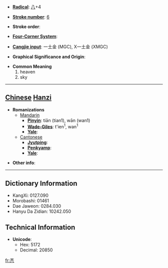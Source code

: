 * '''[[Wiktionary:Chinese radical index| Radical]]''': [[Wiktionary:Chinese radical index 八|八]]+4

* '''[[Wiktionary:Chinese total strokes index|Stroke number]]''': [[Wiktionary:Chinese total strokes index 6|6]]

* '''Stroke order''': 

* '''[[Wiktionary:Chinese four corner index|Four-Corner System]]''': 

* '''[[Wiktionary:Chinese Cangjie index|Cangjie input]]''': 一土金 (MGC), X一土金 (XMGC)

* '''Graphical Significance and Origin''': 

* '''Common Meaning'''
*#heaven
*# sky


----

== [[Chinese]] [[Hanzi]] ==

* '''Romanizations'''
** [[Mandarin]]
*** '''[[Pinyin]]''': tiān (tian1), wān (wan1)
*** '''[[Wade-Giles]]''': t'ien<sup>1</sup>, wan<sup>1</sup>
*** '''[[Yale]]''': 
**[[Cantonese]]
***'''[[Jyutping]]''':
***'''[[Penkyamp]]''': 
***'''[[Yale]]''': 

* '''Other info''': 

----

== Dictionary Information ==

* KangXi: 0127.090
* Morobashi: 01461
* Dae Jaweon: 0284.030
* Hanyu Da Zidian: 10242.050

== Technical Information ==

* '''Unicode''':
** Hex: 5172
** Decimal: 20850

[[fr:兲]]